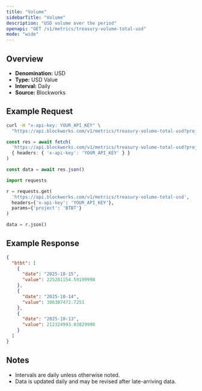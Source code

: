 ```yaml
---
title: "Volume"
sidebarTitle: "Volume"
description: "USD volume over the period"
openapi: "GET /v1/metrics/treasury-volume-total-usd"
mode: "wide"
---
```


## Overview

- **Denomination:** USD
- **Type:** USD Value
- **Interval:** Daily
- **Source:** Blockworks

## Example Request

<CodeGroup>

```bash cURL
curl -H "x-api-key: YOUR_API_KEY" \
  "https://api.blockworks.com/v1/metrics/treasury-volume-total-usd?project=BTBT"
```

```typescript TypeScript
const res = await fetch(
  'https://api.blockworks.com/v1/metrics/treasury-volume-total-usd?project=BTBT',
  { headers: { 'x-api-key': 'YOUR_API_KEY' } }
)

const data = await res.json()
```

```python Python
import requests

r = requests.get(
  'https://api.blockworks.com/v1/metrics/treasury-volume-total-usd',
  headers={'x-api-key': 'YOUR_API_KEY'},
  params={'project': 'BTBT'}
)

data = r.json()
```

</CodeGroup>

## Example Response

```json
{
  "btbt": [
    {
      "date": "2025-10-15",
      "value": 225281154.59199998
    },
    {
      "date": "2025-10-14",
      "value": 306307472.7251
    },
    {
      "date": "2025-10-13",
      "value": 212324993.03829998
    }
  ]
}
```

## Notes
- Intervals are daily unless otherwise noted.
- Data is updated daily and may be revised after late-arriving data.